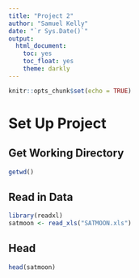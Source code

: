 ```yaml
---
title: "Project 2"
author: "Samuel Kelly"
date: "`r Sys.Date()`"
output: 
  html_document:
    toc: yes
    toc_float: yes
    theme: darkly
---
```


```r
knitr::opts_chunk$set(echo = TRUE)
```

# Set Up Project

## Get Working Directory

```r
getwd()
```

## Read in Data

```r
library(readxl)
satmoon <- read_xls("SATMOON.xls")
```

## Head

```r
head(satmoon)
```



